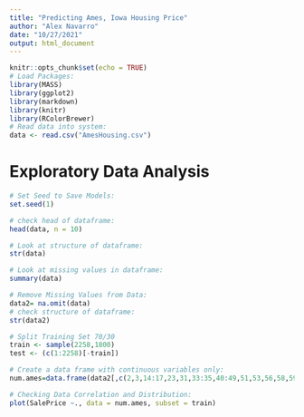 ```yaml
---
title: "Predicting Ames, Iowa Housing Price"
author: "Alex Navarro"
date: "10/27/2021"
output: html_document
---
```

```r
knitr::opts_chunk$set(echo = TRUE)
# Load Packages:
library(MASS)
library(ggplot2)
library(markdown)
library(knitr)
library(RColorBrewer)
# Read data into system:
data <- read.csv("AmesHousing.csv")
```
# Exploratory Data Analysis
```r
# Set Seed to Save Models:
set.seed(1)

# check head of dataframe:
head(data, n = 10)

# Look at structure of dataframe:
str(data)

# Look at missing values in dataframe:
summary(data)
```

```r
# Remove Missing Values from Data:
data2= na.omit(data)
# check structure of dataframe:
str(data2)

# Split Training Set 70/30
train <- sample(2258,1800)
test <- (c(1:2258)[-train])

# Create a data frame with continuous variables only:
num.ames=data.frame(data2[,c(2,3,14:17,23,31,33:35,40:49,51,53,56,58,59,63:68,70,71,74)])

# Checking Data Correlation and Distribution:
plot(SalePrice ~., data = num.ames, subset = train)
```